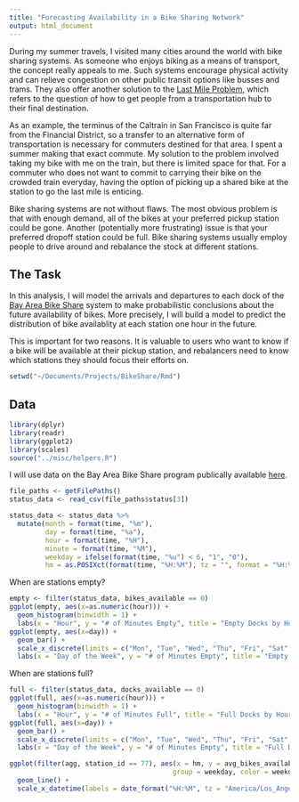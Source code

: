 ```yaml
---
title: "Forecasting Availability in a Bike Sharing Network"
output: html_document
---
```


During my summer travels, I visited many cities around the world with bike sharing systems. As someone who enjoys biking as a means of transport, the concept really appeals to me. Such systems encourage physical activity and can relieve congestion on other public transit options like busses and trams. They also offer another solution to the [Last Mile Problem](http://en.wikipedia.org/wiki/Last_mile_(transportation)), which refers to the question of how to get people from a transportation hub to their final destination.

As an example, the terminus of the Caltrain in San Francisco is quite far from the Financial District, so a transfer to an alternative form of transportation is necessary for commuters destined for that area. I spent a summer making that exact commute. My solution to the problem involved taking my bike with me on the train, but there is limited space for that. For a commuter who does not want to commit to carrying their bike on the crowded train everyday, having the option of picking up a shared bike at the station to go the last mile is enticing.

Bike sharing systems are not without flaws. The most obvious problem is that with enough demand, all of the bikes at your preferred pickup station could be gone. Another (potentially more frustrating) issue is that your preferred dropoff station could be full. Bike sharing systems usually employ people to drive around and rebalance the stock at different stations.

## The Task

In this analysis, I will model the arrivals and departures to each dock of the [Bay Area Bike Share](http://www.bayareabikeshare.com/) system to make probabilistic conclusions about the future availability of bikes. More precisely, I will build a model to predict the distribution of bike availablity at each station one hour in the future.

This is important for two reasons. It is valuable to users who want to know if a bike will be available at their pickup station, and rebalancers need to know which stations they should focus their efforts on.

```r
setwd("~/Documents/Projects/BikeShare/Rmd")
```

## Data

```r
library(dplyr)
library(readr)
library(ggplot2)
library(scales)
source("../misc/helpers.R")
```

I will use data on the Bay Area Bike Share program publically available [here](http://www.bayareabikeshare.com/open-data).

```r
file_paths <- getFilePaths()
status_data <- read_csv(file_paths$status[3])
```

```r
status_data <- status_data %>%
  mutate(month = format(time, "%m"), 
         day = format(time, "%a"),
         hour = format(time, "%H"),
         minute = format(time, "%M"),
         weekday = ifelse(format(time, "%u") < 6, "1", "0"),
         hm = as.POSIXct(format(time, "%H:%M"), tz = "", format = "%H:%M"))
```

When are stations empty?

```r
empty <- filter(status_data, bikes_available == 0)
ggplot(empty, aes(x=as.numeric(hour))) + 
  geom_histogram(binwidth = 1) + 
  labs(x = "Hour", y = "# of Minutes Empty", title = "Empty Docks by Hour")
ggplot(empty, aes(x=day)) +
  geom_bar() + 
  scale_x_discrete(limits = c("Mon", "Tue", "Wed", "Thu", "Fri", "Sat", "Sun")) +
  labs(x = "Day of the Week", y = "# of Minutes Empty", title = "Empty Docks by Day of the Week")
```

When are stations full?

```r
full <- filter(status_data, docks_available == 0)
ggplot(full, aes(x=as.numeric(hour))) + 
  geom_histogram(binwidth = 1) + 
  labs(x = "Hour", y = "# of Minutes Full", title = "Full Docks by Hour")
ggplot(full, aes(x=day)) +
  geom_bar() + 
  scale_x_discrete(limits = c("Mon", "Tue", "Wed", "Thu", "Fri", "Sat", "Sun")) +
  labs(x = "Day of the Week", y = "# of Minutes Empty", title = "Full Docks by Day of the Week")
```


```r
ggplot(filter(agg, station_id == 77), aes(x = hm, y = avg_bikes_available,
                                         group = weekday, color = weekday)) +
  geom_line() +
  scale_x_datetime(labels = date_format("%H:%M", tz = "America/Los_Angeles"))
```